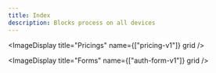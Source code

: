```yaml
---
title: Index
description: Blocks process on all devices
---
```


<div className='space-y-10'> 
  <ImageDisplay 
    title="Headers"
    name={["header-v1"]} 
    grid
  />

  <ImageDisplay 
    title="Pricings"
    name={["pricing-v1"]} 
    grid
  />

  <ImageDisplay 
    title="Forms"
    name={["auth-form-v1"]} 
    grid
  />
</div>
